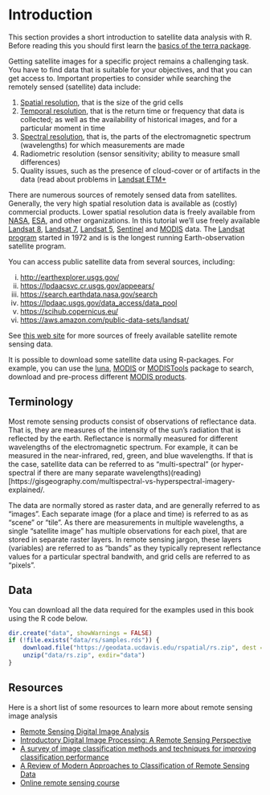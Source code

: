 # Introduction

This section provides a short introduction to satellite data analysis with R. Before reading this you should first learn the [basics of the terra package](http://rspatial.org/terra/). 

Getting satellite images for a specific project remains a challenging task. You have to find data that is suitable for your objectives, and that you can get access to. Important properties to consider while searching the remotely sensed (satellite) data include:

1. [Spatial resolution](http://www.nrcan.gc.ca/node/9407), that is the size of the grid cells
2. [Temporal resolution](http://www.seos-project.eu/modules/remotesensing/remotesensing-c03-p05.html), that is the return time or frequency that data is collected; as well as the availability of historical images, and for a particular moment in time 
3. [Spectral resolution](http://www.seos-project.eu/modules/remotesensing/remotesensing-c03-p03.html), that is, the parts of the electromagnetic spectrum (wavelengths) for which measurements are made
4. Radiometric resolution (sensor sensitivity; ability to measure small differences)
5. Quality issues, such as the presence of cloud-cover or of artifacts in the data (read about problems in [Landsat ETM+](http://landsat.usgs.gov/products_slcoffbackground.php)


There are numerous sources of remotely sensed data from satellites. Generally, the very high spatial resolution data is available as (costly) commercial products. Lower spatial resolution data is freely available from [NASA](https://www.nasa.gov/), [ESA](https://www.esa.int/), and other organizations. In this tutorial we'll use freely available [Landsat 8](https://landsat.gsfc.nasa.gov/landsat-8/), [Landsat 7](https://landsat.gsfc.nasa.gov/landsat-7/), [Landsat 5](https://landsat.gsfc.nasa.gov/landsat-5/), [Sentinel](https://earth.esa.int/web/sentinel/user-guides/sentinel-2-msi) and [MODIS](https://lpdaac.usgs.gov/dataset_discovery/modis/modis_products_table) data. The [Landsat program](https://landsat.gsfc.nasa.gov/a-landsat-timeline/) started in 1972 and is is the longest running Earth-observation satellite program.

You can access public satellite data from several sources, including: 

i. <http://earthexplorer.usgs.gov/>
ii. <https://lpdaacsvc.cr.usgs.gov/appeears/>
iii. <https://search.earthdata.nasa.gov/search>
iv. <https://lpdaac.usgs.gov/data_access/data_pool>
v. <https://scihub.copernicus.eu/>
vi. <https://aws.amazon.com/public-data-sets/landsat/>

See [this web site](http://gisgeography.com/free-satellite-imagery-data-list/) for more sources of freely available satellite remote sensing data.

It is possible to download some satellite data using R-packages. For example, you can use the
[luna](https://github.com/rspatial/luna), [MODIS](https://cran.r-project.org/web/packages/MODIS/index.html) or [MODISTools](https://cran.r-project.org/web/packages/MODISTools/index.html) package to search, download and pre-process different [MODIS products](https://lpdaac.usgs.gov/dataset_discovery/modis/modis_products_table).


## Terminology

Most remote sensing products consist of observations of reflectance data. That is, they are measures of the intensity of the sun's radiation that is reflected by the earth. Reflectance is normally measured for different wavelengths of the electromagnetic spectrum. For example, it can be measured in the near-infrared, red, green, and blue wavelengths. If that is the case, satellite data can be referred to as "multi-spectral" (or hyper-spectral if there are many separate wavelengths)(reading)[https://gisgeography.com/multispectral-vs-hyperspectral-imagery-explained/.

The data are normally stored as raster data, and are generally referred to as "images". Each separate image (for a place and time) is referred to as as "scene" or "tile". As there are measurements in multiple wavelengths, a single "satellite image" has multiple observations for each pixel, that are stored in separate raster layers. In remote sensing jargon, these layers (variables) are referred to as "bands" as they typically represent reflectance values for a particular spectral bandwith, and grid cells are referred to as "pixels". 


## Data  

You can download all the data required for the examples used in this book using the R code below.

```r
dir.create("data", showWarnings = FALSE)
if (!file.exists("data/rs/samples.rds")) {
	download.file("https://geodata.ucdavis.edu/rspatial/rs.zip", dest = "data/rs.zip")
	unzip("data/rs.zip", exdir="data")
}

```



## Resources

Here is a short list of some resources to learn more about remote sensing image analysis
  
- [Remote Sensing Digital Image Analysis](http://www.springer.com/us/book/9783642300615)  
- [Introductory Digital Image Processing: A Remote Sensing   Perspective](https://www.pearsonhighered.com/program/Jensen-Introductory-Digital-Image-Processing-A-Remote-Sensing-Perspective-4th-Edition/PGM30020.html)   
- [A survey of image classification methods and techniques for improving classification performance](http://www.tandfonline.com/doi/pdf/10.1080/01431160600746456)  
- [A Review of Modern Approaches to Classification of Remote Sensing Data](http://link.springer.com/chapter/10.1007%2F978-94-007-7969-3_9)  
- [Online remote sensing course](http://nptel.ac.in/courses/105108077/)  

